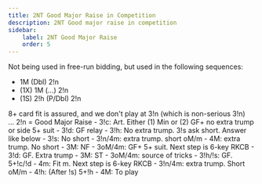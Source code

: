```yaml
---
title: 2NT Good Major Raise in Competition
description: 2NT Good major raise in competition
sidebar:
    label: 2NT Good Major Raise
    order: 5
---
```



Not being used in free-run bidding, but used in the following sequences:
- 1M (Dbl) 2!n
- (1X) 1M (...) 2!n
- (1S) 2!h (P/Dbl) 2!n

<Aside type="note">
8+ card fit is assured, and we don't play at 3!n (which is non-serious 3!n)
</Aside>

<BiddingTree>
... 2!n = Good Major Raise
- 3!c: Art. Either (1) Min or (2) GF+ no extra trump or side 5+ suit
    - 3!d: GF relay
        - 3!h: No extra trump. 3!s ask short. Answer like below
        - 3!s: No short
        - 3!n/4m: extra trump. short oM/m
        - 4M: extra trump. No short
    - 3M: NF
    - 3oM/4m: GF+ 5+ suit. Next step is 6-key RKCB
- 3!d: GF. Extra trump
    - 3M: ST
    - 3oM/4m: source of tricks
- 3!h/!s: GF. 5+!c/!d
    - 4m: Fit m. Next step is 6-key RKCB
- 3!n/4m: extra trump. Short oM/m
- 4!h: (After !s) 5+!h
- 4M: To play
</BiddingTree>
